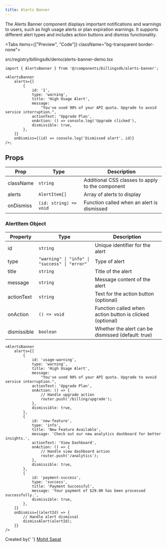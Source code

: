```yaml
---
title: Alerts Banner
---
```



The Alerts Banner component displays important notifications and warnings to users, such as high usage alerts or plan expiration warnings. It supports different alert types and includes action buttons and dismiss functionality.

<Tabs items={["Preview", "Code"]} className="bg-transparent border-none">
  <Tab value="Preview" className="border-none bg-transparent p-0 mt-3">
    <PreviewComponents registryName="billingsdk">
      <AlertsBannerDemo />
    </PreviewComponents>
  </Tab>

<Tab value="Code" className="mt-3">
	<include
		cwd
		lang="tsx"
		meta='title="src/registry/billingsdk/demo/alerts-banner-demo.tsx"'
	>
		src/registry/billingsdk/demo/alerts-banner-demo.tsx
	</include>
</Tab>

</Tabs>

```tsx
import { AlertsBanner } from '@/components/billingsdk/alerts-banner';

<AlertsBanner
	alerts={[
		{
			id: '1',
			type: 'warning',
			title: 'High Usage Alert',
			message:
				"You've used 90% of your API quota. Upgrade to avoid service interruption.",
			actionText: 'Upgrade Plan',
			onAction: () => console.log('Upgrade clicked'),
			dismissible: true,
		},
	]}
	onDismiss={(id) => console.log('Dismissed alert', id)}
/>;
```

## Props

| Prop      | Type                   | Description                                      |
| --------- | ---------------------- | ------------------------------------------------ |
| className | `string`               | Additional CSS classes to apply to the component |
| alerts    | `AlertItem[]`          | Array of alerts to display                       |
| onDismiss | `(id: string) => void` | Function called when an alert is dismissed       |

### AlertItem Object

| Property    | Type                                          | Description                                              |
| ----------- | --------------------------------------------- | -------------------------------------------------------- |
| id          | `string`                                      | Unique identifier for the alert                          |
| type        | `"warning" \| "info" \| "success" \| "error"` | Type of alert                                            |
| title       | `string`                                      | Title of the alert                                       |
| message     | `string`                                      | Message content of the alert                             |
| actionText  | `string`                                      | Text for the action button (optional)                    |
| onAction    | `() => void`                                  | Function called when action button is clicked (optional) |
| dismissible | `boolean`                                     | Whether the alert can be dismissed (default: true)       |

```tsx
<AlertsBanner
	alerts={[
		{
			id: 'usage-warning',
			type: 'warning',
			title: 'High Usage Alert',
			message:
				"You've used 90% of your API quota. Upgrade to avoid service interruption.",
			actionText: 'Upgrade Plan',
			onAction: () => {
				// Handle upgrade action
				router.push('/billing/upgrade');
			},
			dismissible: true,
		},
		{
			id: 'new-feature',
			type: 'info',
			title: 'New Feature Available',
			message: 'Check out our new analytics dashboard for better insights.',
			actionText: 'View Dashboard',
			onAction: () => {
				// Handle view dashboard action
				router.push('/analytics');
			},
			dismissible: true,
		},
		{
			id: 'payment-success',
			type: 'success',
			title: 'Payment Successful',
			message: 'Your payment of $29.00 has been processed successfully.',
			dismissible: true,
		},
	]}
	onDismiss={(alertId) => {
		// Handle alert dismissal
		dismissAlert(alertId);
	}}
/>
```

<div className="mt-8 pt-8 border-t border-gray-200 dark:border-gray-800">
	<div className="flex items-center justify-between">
		<div>
			<span className="text-sm text-gray-500 dark:text-gray-400">
				Created by{' '}
				<a
					href="https://github.com/sapatmohit"
					className="text-blue-600 hover:underline dark:text-blue-400"
				>
					Mohit Sapat
				</a>
			</span>
		</div>
	</div>
</div>
